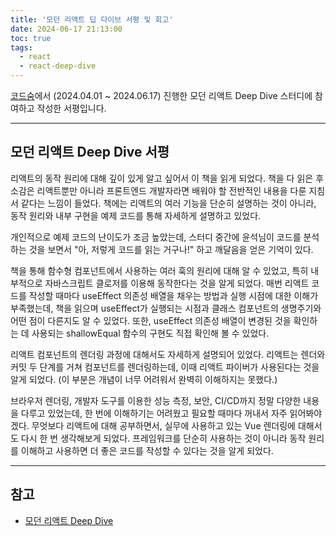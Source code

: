 ```yaml
---
title: '모던 리액트 딥 다이브 서평 및 회고'
date: 2024-06-17 21:13:00
toc: true
tags:
  - react
  - react-deep-dive
---
```


[코드숨](https://www.codesoom.com/)에서 (2024.04.01 ~ 2024.06.17) 진행한 모던 리액트 Deep Dive 스터디에 참여하고 작성한 서평입니다.

---

## 모던 리액트 Deep Dive 서평

리액트의 동작 원리에 대해 깊이 있게 알고 싶어서 이 책을 읽게 되었다. 책을 다 읽은 후 소감은 리액트뿐만 아니라 프론트엔드 개발자라면 배워야 할 전반적인 내용을 다룬 지침서 같다는 느낌이 들었다. 책에는 리액트의 여러 기능을 단순히 설명하는 것이 아니라, 동작 원리와 내부 구현을 예제 코드를 통해 자세하게 설명하고 있었다.

개인적으로 예제 코드의 난이도가 조금 높았는데, 스터디 중간에 윤석님이 코드를 분석하는 것을 보면서 "아, 저렇게 코드를 읽는 거구나!" 하고 깨달음을 얻은 기억이 있다.

책을 통해 함수형 컴포넌트에서 사용하는 여러 훅의 원리에 대해 알 수 있었고, 특히 내부적으로 자바스크립트 클로저를 이용해 동작한다는 것을 알게 되었다. 매번 리액트 코드를 작성할 때마다 useEffect 의존성 배열을 채우는 방법과 실행 시점에 대한 이해가 부족했는데, 책을 읽으며 useEffect가 실행되는 시점과 클래스 컴포넌트의 생명주기와 어떤 점이 다른지도 알 수 있었다. 또한, useEffect 의존성 배열이 변경된 것을 확인하는 데 사용되는 shallowEqual 함수의 구현도 직접 확인해 볼 수 있었다.

리액트 컴포넌트의 렌더링 과정에 대해서도 자세하게 설명되어 있었다. 리액트는 렌더와 커밋 두 단계를 거쳐 컴포넌트를 렌더링하는데, 이때 리액트 파이버가 사용된다는 것을 알게 되었다. (이 부분은 개념이 너무 어려워서 완벽히 이해하지는 못했다.)

브라우저 렌더링, 개발자 도구를 이용한 성능 측정, 보안, CI/CD까지 정말 다양한 내용을 다루고 있었는데, 한 번에 이해하기는 어려웠고 필요할 때마다 꺼내서 자주 읽어봐야겠다. 무엇보다 리액트에 대해 공부하면서, 실무에 사용하고 있는 Vue 렌더링에 대해서도 다시 한 번 생각해보게 되었다. 프레임워크를 단순히 사용하는 것이 아니라 동작 원리를 이해하고 사용하면 더 좋은 코드를 작성할 수 있다는 것을 알게 되었다.

---

## 참고

- [모던 리액트 Deep Dive](https://product.kyobobook.co.kr/detail/S000210725203)